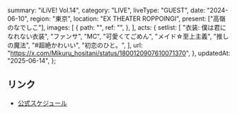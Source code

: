   summary: "iLiVE! Vol.14",
  category: "LIVE",
  liveType: "GUEST",
  date: "2024-06-10",
  region: "東京",
  location: "EX THEATER ROPPOINGI",
  present: ["高嶺のなでしこ"],
  images: [
    {
      path: "",
      ref: "",
    },
  ],
  acts: {
    setlist: [
      "衣装: 僕は君になれない衣装",
      "ファンサ",
      "MC",
      "可愛くてごめん",
      "メイド☆至上主義",
      "推しの魔法",
      "#超絶かわいい",
      "初恋のひと。",
    ],
    url: "https://x.com/Mikuru_hositani/status/1800120907610071370",
  },
  updatedAt: "2025-06-14",
};

## リンク

- [公式スケジュール](https://takanenonadeshiko.jp/?p=2064)
